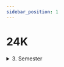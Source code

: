 ```yaml
---
sidebar_position: 1
---
```


# 24K

<Table
  header={['Datum', 'Thema', 'Inhalt']}
  compact
  selectable
  rows={fs2022}
  order={SortTimeTableByDate}
/>

<details><summary>3. Semester</summary>
<Table
  header={['Datum', 'Thema', 'Inhalt']}
  compact
  selectable
  rows={[
    { cells: ['18.08.2021', 'Netzwerke', 'Schichtenmodell, TCP/IP-Schichtenmodell'] },
    { cells: ['25.08.2021', 'Netzwerke', 'Codierung, IP-Adresse'] },
    { cells: ['01.09.2021', 'Netzwerke', 'Routing & DNS'] },
    { cells: ['08.09.2021', 'Netzwerke', 'Protokolle, World Wide Web']},
    { cells: ['15.09.2021', 'Netzwerke', 'Workshop'] },
    { cells: ['22.09.2021', 'Netzwerke', 'Test'], type: 'test' },
    { cells: ['29.09.2021', 'Umweltwoche', ''], type: 'holiday' },
    { cells: ['06.10.2021', 'Herbstferien', ''], type: 'holiday' },
    { cells: ['13.10.2021', 'Herbstferien', ''], type: 'holiday' },
    { cells: ['20.10.2021', 'Herbstferien', ''], type: 'holiday' },
    { cells: ['27.10.2021', 'Kryptologie', 'Antike Verschlüsselungsverfahren'] },
    { cells: ['03.11.2021', 'Kryptologie', 'Symmetrische Verschlüsselung'] },
    { cells: ['10.11.2021', 'Kryptologie', "Semaine d'études"], type: 'holiday' },
    { cells: ['17.11.2021', 'Kryptologie', 'Asymmetrische Verschlüsselung'] },
    { cells: ['24.11.2021', 'Kryptologie', 'Hashfunktion'] },
    { cells: ['01.12.2021', 'Kryptologie', 'Digitale Signaturen'] },
    { cells: ['08.12.2021', 'Kryptologie', 'Kryptologie im Alltag'] },
    { cells: ['15.12.2021', 'Kryptologie', 'Test'], type: 'test' },
    { cells: ['22.12.2021', 'Kryptologie', 'Steganographie oder Funktionsweise Corona Tracing'] },
    { cells: ['29.12.2021', 'Winterferien', ''], type: 'holiday' },
    { cells: ['05.01.2022', 'Winterferien', ''], type: 'holiday' },
    { cells: ['12.01.2022', 'Computer', 'Grundlagen'] },
    { cells: ['19.01.2022', 'Notenschluss', ''], type: 'event' },
    { cells: ['19.01.2022', 'Computer', 'Digitale Schaltungen'] },
    { cells: ['26.01.2022', 'Computer', ''] }
  ]}
/>
</details>